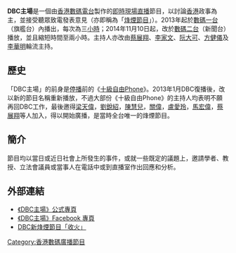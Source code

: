 {{電台節目信息框
|show_name          = DBC主場
|image              = 
|imagesize          = 
|caption            = 
|other_names        = 
|format             = 
|runtime            = 120分鐘
|country            = {{HKG}}
|language           = [[粵語|粵語]]
|home_station       = [[香港數碼電台|香港數碼電台]][[數碼二台|數碼二台]]
|syndicates         = 
|television         = 
|presenter          = 蔡展翔、李家文、阮大可、方健儀、李華明
|starring           = 
|announcer          = 
|creator            = 
|writer             = 
|director           = 
|senior_editor      = 
|editor             = 
|producer           = 
|exec_producer      = 
|narrated           = 
|rec_location       = [[香港數碼電台|香港數碼電台]]
|first_aired        = 
|last_aired         = 
|time_from          = 逢星期一至五 下午5時
|time_to            = 下午7時
|time_from_2        = 
|time_to_2          = 
|time_from_3        = 
|time_to_3          = 
|repeat_date_start  = 
|repeat_date_last   = 
|repeat_time_from_1 = 
|repeat_time_to_1   = 
|repeat_time_from_2 = 
|repeat_time_to_2   = 
|repeat_time_from_3 = 
|repeat_time_to_3   = 
|num_series         = 
|num_episodes       = 
|audio_format       = [[立體聲|立體聲]]
|opentheme          = 
|othertheme         = 
|endtheme           = 
|website            = https://www.facebook.com/dbchome
|podcast            = 
}}

'''DBC主場'''是一個由[[香港數碼電台|香港數碼電台]]製作的[[實時|即時]][[現場直播|現場直播]]節目，以討論[[香港|香港]]政事為主，並接受聽眾致電發表意見（亦即稱為「[[烽煙節目|烽煙節目]]」）。2013年起於[[數碼一台|數碼一台]]（旗艦台）內播出，每次為三[[小時|小時]]；2014年11月10日起，改於[[數碼二台|數碼二台]]（新聞台）播放，並且縮短時間至兩小時。主持人亦改由[[蔡展翔|蔡展翔]]、[[李家文|李家文]]、[[阮大可|阮大可]]、[[方健儀|方健儀]]及[[李華明|李華明]]輪流主持。

== 歷史 ==
「DBC主場」的前身是[[香港數碼廣播停播風波|停播]]前的《[[十級自由Phone|十級自由Phone]]》。2013年1月DBC復播後，改以新的節目名稱重新播放，不過大部份《十級自由Phone》的主持人均表明不願再回DBC工作，最後邀得[[梁天偉|梁天偉]]，[[劉銳紹|劉銳紹]]，[[陳慧兒|陳慧兒]]，[[關偉|關偉]]，[[盧愛玲|盧愛玲]]，[[馬宏偉|馬宏偉]]，[[蔡展翔|蔡展翔]]等人加入，得以開始廣播，是當時全台唯一的烽煙節目。

== 簡介 ==
節目均以當日或近日社會上所發生的事件，或就一些既定的議題上，邀請學者、教授、立法會議員或當事人在電話中或到直播室作出回應和分析。

==外部連結==
*[https://web.archive.org/web/20141113142649/http://www.dbc.hk/radio2/programme/Id/1 《DBC主場》公式專頁]
*[https://www.facebook.com/dbchome 《DBC主場》Facebook 專頁]{{Wayback|url=https://www.facebook.com/dbchome |date=20160409180402 }}
*[http://hk.apple.nextmedia.com/news/art/20130129/18149839 DBC新烽煙節目「收火」]{{Wayback|url=http://hk.apple.nextmedia.com/news/art/20130129/18149839 |date=20160605064717 }}
[[Category:香港數碼廣播節目|Category:香港數碼廣播節目]]